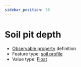 ```yaml
---
sidebar_position: 38
---
```



# Soil pit depth

- [Observable property](/viewers/dawe-vocabs?uri=https://linked.data.gov.au/def/nrm/cc960a7d-33a1-446a-85dc-8d1f8fda9996) definition
- Feature type: [soil profile](http://linked.data.gov.au/def/tern-cv/80c39b95-0912-4267-bb66-2fa081683723)
- Value type: [Float](https://w3id.org/tern/ontologies/tern/Float)

<Example
  protocolModule="soil-pit-characterization"
  observableProperty="https://linked.data.gov.au/def/nrm/cc960a7d-33a1-446a-85dc-8d1f8fda9996"
/>
